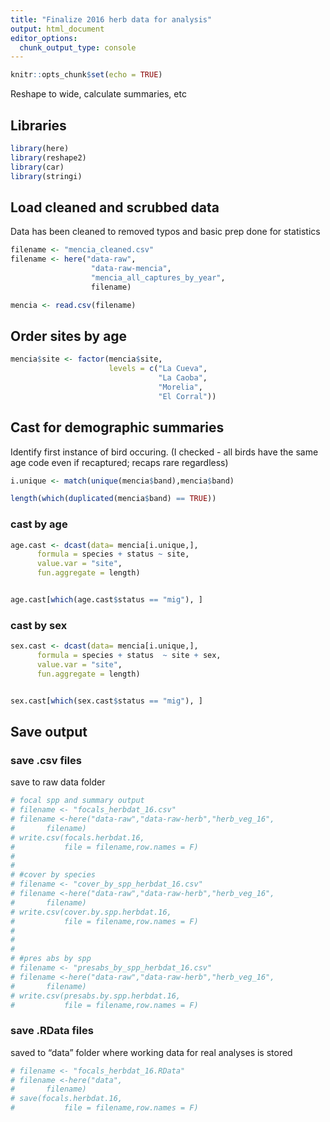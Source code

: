 ```yaml
---
title: "Finalize 2016 herb data for analysis"
output: html_document
editor_options: 
  chunk_output_type: console
---
```


```r
knitr::opts_chunk$set(echo = TRUE)
```


Reshape to wide, calculate summaries, etc


## Libraries
```r
library(here)
library(reshape2)
library(car)
library(stringi)
```



## Load cleaned and scrubbed data

Data has been cleaned to removed typos and basic prep done for statistics

```r
filename <- "mencia_cleaned.csv"
filename <- here("data-raw",
                  "data-raw-mencia",
                  "mencia_all_captures_by_year",
                  filename)

mencia <- read.csv(filename)
```


## Order sites by age

```r
mencia$site <- factor(mencia$site,
                      levels = c("La Cueva",
                                 "La Caoba",
                                 "Morelia",
                                 "El Corral"))
```



## Cast for demographic summaries

Identify first instance of bird occuring.  (I checked - all birds have the same age code even if recaptured; recaps rare regardless)
```r
i.unique <- match(unique(mencia$band),mencia$band)

length(which(duplicated(mencia$band) == TRUE))
```


### cast by age

```r
age.cast <- dcast(data= mencia[i.unique,],
      formula = species + status ~ site,
      value.var = "site",
      fun.aggregate = length)


age.cast[which(age.cast$status == "mig"), ]
```





### cast by sex

```r
sex.cast <- dcast(data= mencia[i.unique,],
      formula = species + status  ~ site + sex,
      value.var = "site",
      fun.aggregate = length)


sex.cast[which(sex.cast$status == "mig"), ]
```







## Save output

### save .csv files

save to raw data folder
```r
# focal spp and summary output
# filename <- "focals_herbdat_16.csv"
# filename <-here("data-raw","data-raw-herb","herb_veg_16",
#       filename)
# write.csv(focals.herbdat.16, 
#           file = filename,row.names = F)
# 
# 
# #cover by species
# filename <- "cover_by_spp_herbdat_16.csv"
# filename <-here("data-raw","data-raw-herb","herb_veg_16",
#       filename)
# write.csv(cover.by.spp.herbdat.16, 
#           file = filename,row.names = F)
# 
# 
# 
# #pres abs by spp
# filename <- "presabs_by_spp_herbdat_16.csv"
# filename <-here("data-raw","data-raw-herb","herb_veg_16",
#       filename)
# write.csv(presabs.by.spp.herbdat.16, 
#           file = filename,row.names = F)


```


### save .RData files

saved to "data" folder where working data for real analyses is stored

```r
# filename <- "focals_herbdat_16.RData"
# filename <-here("data",
#       filename)
# save(focals.herbdat.16, 
#           file = filename,row.names = F)
```



```r

```



